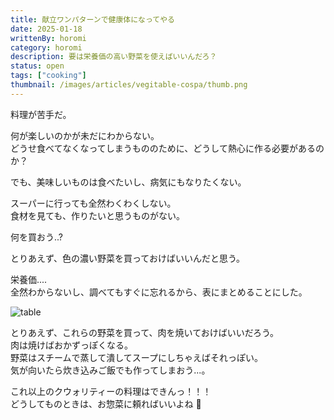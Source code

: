 ```yaml
---
title: 献立ワンパターンで健康体になってやる
date: 2025-01-18
writtenBy: horomi
category: horomi
description: 要は栄養価の高い野菜を使えばいいんだろ？
status: open
tags: ["cooking"]
thumbnail: /images/articles/vegitable-cospa/thumb.png
---
```


料理が苦手だ。

何が楽しいのかが未だにわからない。  
どうせ食べてなくなってしまうもののために、どうして熱心に作る必要があるのか？

でも、美味しいものは食べたいし、病気にもなりたくない。

スーパーに行っても全然わくわくしない。  
食材を見ても、作りたいと思うものがない。

何を買おう..?

とりあえず、色の濃い野菜を買っておけばいいんだと思う。

栄養価....  
全然わからないし、調べてもすぐに忘れるから、表にまとめることにした。

![table](/images/articles/vegitable-cospa/table.png)

とりあえず、これらの野菜を買って、肉を焼いておけばいいだろう。  
肉は焼けばおかずっぽくなる。  
野菜はスチームで蒸して潰してスープにしちゃえばそれっぽい。  
気が向いたら炊き込みご飯でも作ってしまおう...。

これ以上のクウォリティーの料理はできんっ！！！  
どうしてものときは、お惣菜に頼ればいいよね 🤭
